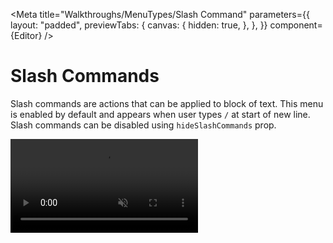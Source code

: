 

<Meta
  title="Walkthroughs/MenuTypes/Slash Command"
  parameters={{
    layout: "padded",
    previewTabs: {
      canvas: {
        hidden: true,
      },
    },
  }}
  component={Editor}
/>

# Slash Commands

Slash commands are actions that can be applied to block of text. This menu is
enabled by default and appears when user types `/` at start of new line. Slash
commands can be disabled using `hideSlashCommands` prop.

<video src={Bubble} playsinline autoPlay muted loop />

#### **Example**

<Canvas>
  <Story name="Slash Command">
    <Editor rows={40} menuType="bubble" heightStrategy="flexible" />
  </Story>
</Canvas>
